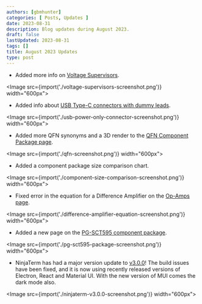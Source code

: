 ```yaml
---
authors: [gbmhunter]
categories: [ Posts, Updates ]
date: 2023-08-31
description: Blog updates during August 2023.
draft: false
lastUpdated: 2023-08-31
tags: []
title: August 2023 Updates
type: post
---
```



* Added more info on [Voltage Supervisors](/electronics/components/voltage-supervisors/).

<Image src={import('./voltage-supervisors-screenshot.png')} width="600px"></Image>

* Added info about [USB Type-C connectors with dummy leads](/electronics/communication-protocols/usb-protocol/usb-charging-and-power-delivery/#connectors).

<Image src={import('./usb-power-only-connector-screenshot.png')} width="600px"></Image>

* Added more QFN synonyms and a 3D render to the [QFN Component Package page](/pcb-design/component-packages/qfn-component-package/).

<Image src={import('./qfn-screenshot.png')} width="600px"></Image>

* Added a component package size comparison chart.

<Image src={import('./component-size-comparison-screenshot.png')} width="600px"></Image>

* Fixed error in the equation for a Difference Amplifier on the [Op-Amps page](/electronics/components/op-amps/#difference-amplifiers).

<Image src={import('./difference-amplifier-equation-screenshot.png')} width="600px"></Image>

* Added a new page on the [PG-SCT595 component package](/pcb-design/component-packages/pg-sct595-component-package/).

<Image src={import('./pg-sct595-package-screenshot.png')} width="600px"></Image>

* NinjaTerm has had a major version update to [v3.0.0](https://github.com/gbmhunter/NinjaTerm/releases/tag/v3.1.0)! The build issues have been fixed, and it is now using recently released versions of Electron, React and Material UI. With the new version of MUI comes the dark mode also.

<Image src={import('./ninjaterm-v3.0.0-screenshot.png')} width="600px"></Image>

